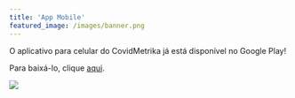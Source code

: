 ```yaml
---
title: 'App Mobile'
featured_image: /images/banner.png
---
```


<div class="nested-copy-line-height serif f3 "> 

<article class="flex-l flex-wrap justify-between mw8 center ph3">

O aplicativo para celular do CovidMetrika já está disponível no Google Play!

Para baixá-lo, clique <a href="https://play.google.com/store/apps/details?id=appinventor.ai_covidmetrika.CovidMetrika" target="_blank">aqui</a>.

![](/covidmetrika/images/app.png)

</article>

</div>